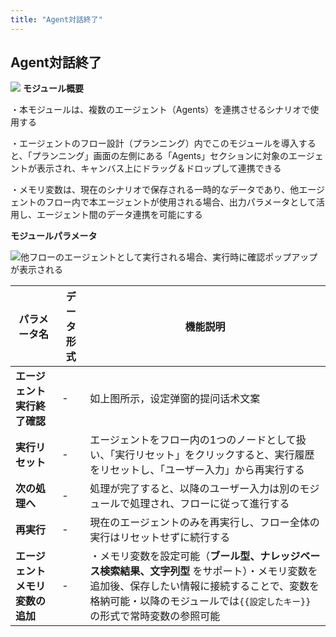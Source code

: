 ```yaml
---
title: "Agent対話終了"
---
```


## Agent対話終了

<img
  src="/images/28.png"
/>
**モジュール概要**

・本モジュールは、複数のエージェント（Agents）を連携させるシナリオで使用する

・エージェントのフロー設計（プランニング）内でこのモジュールを導入すると、「プランニング」画面の左側にある「Agents」セクションに対象のエージェントが表示され、キャンバス上にドラッグ＆ドロップして連携できる

・メモリ変数は、現在のシナリオで保存される一時的なデータであり、他エージェントのフロー内で本エージェントが使用される場合、出力パラメータとして活用し、エージェント間のデータ連携を可能にする

**モジュールパラメータ**

![他フローのエージェントとして実行される場合、実行時に確認ポップアップが表示される](https://uxkpl4cba3j.feishu.cn/space/api/box/stream/download/asynccode/?code=YjhhZWE1NzE4YjFkMTQwMWRkYjE0NTY5NzI0ZWM5MGZfdko3WnZkYVpHc0lxT0JkYjNrZ3VYbnRCNDNNWkkyWVRfVG9rZW46RlFiM2J6OGY0b0FXYWp4QmtSWWNyd2RCbk9oXzE3NDMwNDI3MzI6MTc0MzA0NjMzMl9WNA)

| パラメータ名             | データ形式 | 機能説明                                                                                                               |
| ------------------ | ----- | ------------------------------------------------------------------------------------------------------------------ |
| **エージェント実行終了確認**   | -     | 如上图所示，设定弹窗的提问话术文案                                                                                                  |
| **実行リセット**         | -     | エージェントをフロー内の1つのノードとして扱い、「実行リセット」をクリックすると、実行履歴をリセットし、「ユーザー入力」から再実行する                                                |
| **次の処理へ**          | -     | 処理が完了すると、以降のユーザー入力は別のモジュールで処理され、フローに従って進行する                                                                        |
| **再実行**            | -     | 現在のエージェントのみを再実行し、フロー全体の実行はリセットせずに続行する                                                                              |
| **エージェントメモリ変数の追加** | -     | ・メモリ変数を設定可能（**ブール型、ナレッジベース検索結果、文字列型** をサポート）・メモリ変数を追加後、保存したい情報に接続することで、変数を格納可能・以降のモジュールでは`{{設定したキー}}`の形式で常時変数の参照可能 |

